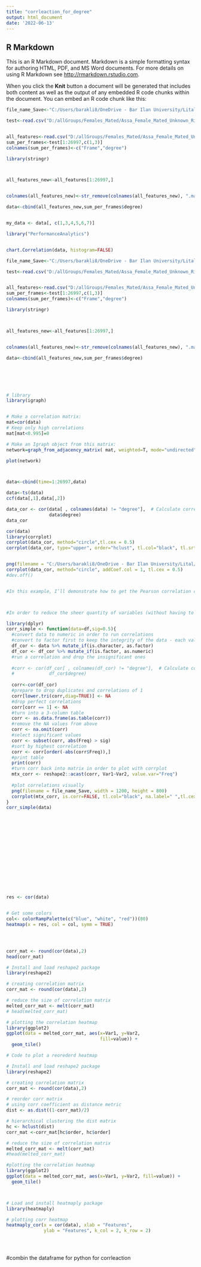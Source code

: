 ```yaml
---
title: "corrleaction_for_degree"
output: html_document
date: '2022-06-13'
---
```



## R Markdown

This is an R Markdown document. Markdown is a simple formatting syntax for authoring HTML, PDF, and MS Word documents. For more details on using R Markdown see <http://rmarkdown.rstudio.com>.

When you click the **Knit** button a document will be generated that includes both content as well as the output of any embedded R code chunks within the document. You can embed an R code chunk like this:


```r

file_name_Save<-"C:/Users/barakli8/OneDrive - Bar Ilan University/Lital/weekly presentation/8.06/mycorrplot.png"

test<-read.csv("D:/allGroups/Females_Mated/Assa_Female_Mated_Unknown_RigA_20211025T132422/all_frames_degree.csv")


all_features<-read.csv("D:/allGroups/Females_Mated/Assa_Female_Mated_Unknown_RigA_20211025T132422/per_framefeatures_sum_allflies.csv")
sum_per_frames<-test[1:26997,c(1,3)]
colnames(sum_per_frames)<-c("Frame","degree")

library(stringr)



all_features_new<-all_features[1:26997,]


colnames(all_features_new)<-str_remove(colnames(all_features_new), ".mat")

data<-cbind(all_features_new,sum_per_frames$degree)


my_data <- data[, c(1,3,4,5,6,7)]

library("PerformanceAnalytics")


chart.Correlation(data, histogram=FALSE)

```


```r


file_name_Save<-"C:/Users/barakli8/OneDrive - Bar Ilan University/Lital/weekly presentation/8.06/mycorrplot.png"

test<-read.csv("D:/allGroups/Females_Mated/Assa_Female_Mated_Unknown_RigA_20211025T132422/all_frames_degree.csv")


all_features<-read.csv("D:/allGroups/Females_Mated/Assa_Female_Mated_Unknown_RigA_20211025T132422/per_framefeatures_sum_allflies.csv")
sum_per_frames<-test[1:26997,c(1,3)]
colnames(sum_per_frames)<-c("Frame","degree")

library(stringr)



all_features_new<-all_features[1:26997,]


colnames(all_features_new)<-str_remove(colnames(all_features_new), ".mat")

data<-cbind(all_features_new,sum_per_frames$degree)






# library
library(igraph)


# Make a correlation matrix:
mat=cor(data)
# Keep only high correlations
mat[mat<0.995]=0

# Make an Igraph object from this matrix:
network=graph_from_adjacency_matrix( mat, weighted=T, mode="undirected", diag=F)

plot(network)



data<-cbind(time=1:26997,data)

data<-ts(data)
ccf(data[,1],data[,2])

data_cor <- cor(data[ , colnames(data) != "degree"],  # Calculate correlations
                data$degree)
data_cor  

cor(data)
library(corrplot)
corrplot(data_cor, method="circle",tl.cex = 0.5)
corrplot(data_cor, type="upper", order="hclust", tl.col="black", tl.srt=45,tl.cex = 0.4)


png(filename = "C:/Users/barakli8/OneDrive - Bar Ilan University/Lital/weekly presentation/8.06/mycorrplot.png", width = 1200, height = 800)
corrplot(data_cor, method="circle", addCoef.col = 1, tl.cex = 0.5)
#dev.off()


#In this example, I’ll demonstrate how to get the Pearson correlation coefficient between a particular data frame variable with all the other variables in this data frame.



#In order to reduce the sheer quantity of variables (without having to manually pick and choose), Only variables above a specific significance level threshold are selected. It is set to 0.5 as the initial default.

library(dplyr)
corr_simple <- function(data=df,sig=0.5){
  #convert data to numeric in order to run correlations
  #convert to factor first to keep the integrity of the data - each value will become a number rather than turn into NA
  df_cor <- data %>% mutate_if(is.character, as.factor)
  df_cor <- df_cor %>% mutate_if(is.factor, as.numeric)
  #run a correlation and drop the insignificant ones
  
  #corr <- cor(df_cor[ , colnames(df_cor) != "degree"],  # Calculate correlations
  #             df_cor$degree) 
  
  corr<-cor(df_cor)
  #prepare to drop duplicates and correlations of 1     
  corr[lower.tri(corr,diag=TRUE)] <- NA 
  #drop perfect correlations
  corr[corr == 1] <- NA 
  #turn into a 3-column table
  corr <- as.data.frame(as.table(corr))
  #remove the NA values from above 
  corr <- na.omit(corr) 
  #select significant values  
  corr <- subset(corr, abs(Freq) > sig) 
  #sort by highest correlation
  corr <- corr[order(-abs(corr$Freq)),] 
  #print table
  print(corr)
  #turn corr back into matrix in order to plot with corrplot
  mtx_corr <- reshape2::acast(corr, Var1~Var2, value.var="Freq")
  
  #plot correlations visually
  png(filename = file_name_Save, width = 1200, height = 800)
  corrplot(mtx_corr, is.corr=FALSE, tl.col="black", na.label=" ",tl.cex = 0.55)
}
corr_simple(data)
















res <- cor(data)


# Get some colors
col<- colorRampPalette(c("blue", "white", "red"))(80)
heatmap(x = res, col = col, symm = TRUE)




corr_mat <- round(cor(data),2) 
head(corr_mat)

# Install and load reshape2 package
library(reshape2)

# creating correlation matrix
corr_mat <- round(cor(data),2)

# reduce the size of correlation matrix
melted_corr_mat <- melt(corr_mat)
# head(melted_corr_mat)

# plotting the correlation heatmap
library(ggplot2)
ggplot(data = melted_corr_mat, aes(x=Var1, y=Var2,
                                   fill=value)) +
  geom_tile()

# Code to plot a reorederd heatmap

# Install and load reshape2 package
library(reshape2)

# creating correlation matrix
corr_mat <- round(cor(data),2)

# reorder corr matrix
# using corr coefficient as distance metric
dist <- as.dist((1-corr_mat)/2)

# hierarchical clustering the dist matrix
hc <- hclust(dist)
corr_mat <-corr_mat[hc$order, hc$order]

# reduce the size of correlation matrix
melted_corr_mat <- melt(corr_mat)
#head(melted_corr_mat)

#plotting the correlation heatmap
library(ggplot2)
ggplot(data = melted_corr_mat, aes(x=Var1, y=Var2, fill=value)) +
  geom_tile()



# Load and install heatmaply package
library(heatmaply)

# plotting corr heatmap
heatmaply_cor(x = cor(data), xlab = "Features",
              ylab = "Features", k_col = 2, k_row = 2)





```


#combin the dataframe for python for corrleaction

```r

```

